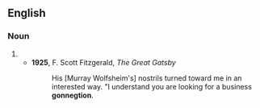 ==English==
{{rfv}}
===Noun===
{{en-noun}}
# {{eye dialect|connection}}
#*'''1925''', F. Scott Fitzgerald, ''The Great Gatsby''
#*:His [Murray Wolfsheim's] nostrils turned toward me in an interested way. "I understand you are looking for a business '''gonnegtion'''.